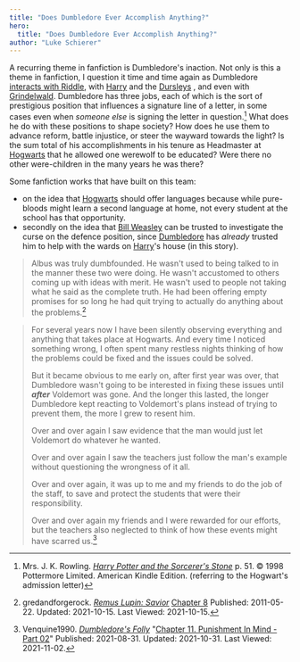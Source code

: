 ```yaml
---
title: "Does Dumbledore Ever Accomplish Anything?"
hero:
  title: "Does Dumbledore Ever Accomplish Anything?"
author: "Luke Schierer"
---
```


A recurring theme in fanfiction is Dumbledore's inaction.  Not only is this a
theme in fanfiction, I question it time and time again as Dumbledore [interacts
with Riddle][Dealing_with_Riddle], with [Harry][HJP1] and the [Dursleys][DF1]
, and even with [Grindelwald].  Dumbledore has three jobs, each of which is
the sort of prestigious position that influences a signature line of a
letter, in some cases even when *someone else* is signing the letter in
question.[^211015-1]  What does he do with these positions to shape society?
How does he use them to advance reform, battle injustice, or steer the
wayward towards the light? Is the sum total of his accomplishments in his
tenure as Headmaster at [Hogwarts] that he allowed one werewolf to be educated?
Were there no other were-children in the many years he was there?

Some fanfiction works that have built on this team:

* on the idea that [Hogwarts] should offer languages because while pure-bloods
  might learn a second language at home, not every student at the school has
  that opportunity.
* secondly on the idea that [Bill Weasley] can be trusted to investigate the
  curse on the defence position, since [Dumbledore][AD1] has *already* trusted him to
  help with the wards on [Harry][HJP1]'s house (in this story).

> Albus was truly dumbfounded. He wasn't used to being talked to in the manner
> these two were doing. He wasn't accustomed to others coming up with ideas with
> merit. He wasn't used to people not taking what he said as the complete truth.
> He had been offering empty promises for so long he had quit trying to actually
> do anything about the problems.[^211015-2]

> For several years now I have been silently observing everything and anything
> that takes place at Hogwarts. And every time I noticed something wrong, I
> often spent many restless nights thinking of how the problems could be fixed
> and the issues could be solved.
>
> But it became obvious to me early on, after first year was over, that
> Dumbledore wasn't going to be interested in fixing these issues until
> _**after**_ Voldemort was gone. And the longer this lasted, the longer
> Dumbledore kept reacting to Voldemort's plans instead of trying to prevent
> them, the more I grew to resent him.
>
> Over and over again I saw evidence that the man would just let Voldemort do
> whatever he wanted.
>
> Over and over again I saw the teachers just follow the man's example without
> questioning the wrongness of it all.
>
> Over and over again, it was up to me and my friends to do the job of the
> staff, to save and protect the students that were their responsibility.
>
> Over and over again my friends and I were rewarded for our efforts, but the
> teachers also neglected to think of how these events might have scarred
> us.[^211102-1]


[Dealing_with_Riddle]: <../dealing_with_riddle/>

[Grindelwald]: <../../../grindelwald/gellert/>

[TMR1]: <../../../../riddle/tom_marvolo/>

[HJP1]: <../../../potter/harry_james/>

[DF1]: <../../../dursley/>

[AD1]: <../../../dumbledore/albus_percival_wulfric_brian/>

[Bill Weasley]: <../../../weasley/william_arthur/>

[Hogwarts]: <../../../../hogwarts/>

[^211102-1]: Venquine1990.
    _[Dumbledore's Folly](https://www.fanfiction.net/s/13948448)_
    "[Chapter 11. Punishment In Mind - Part 02](https://www.fanfiction.net/s/13948448/11/Dumbledore-s-Folly)"
    Published: 2021-08-31. Updated: 2021-10-31. Last Viewed: 2021-11-02.

[^211015-2]: gredandforgerock.
    _[Remus Lupin: Savior](https://www.fanfiction.net/s/7013332)_
    [Chapter 8](https://www.fanfiction.net/s/7013332/8/Remus-Lupin-Savior)
    Published: 2011-05-22. Updated: 2021-10-15. Last Viewed: 2021-10-15.

[^211015-1]: Mrs. J. K. Rowling.
    _[Harry Potter and the Sorcerer's Stone]_
    p. 51. © 1998 Pottermore Limited. American Kindle Edition.
    (referring to the Hogwart's admission letter)

[Harry Potter and the Sorcerer's Stone]: https://www.goodreads.com/book/show/3.Harry_Potter_and_the_Sorcerer_s_Stone
